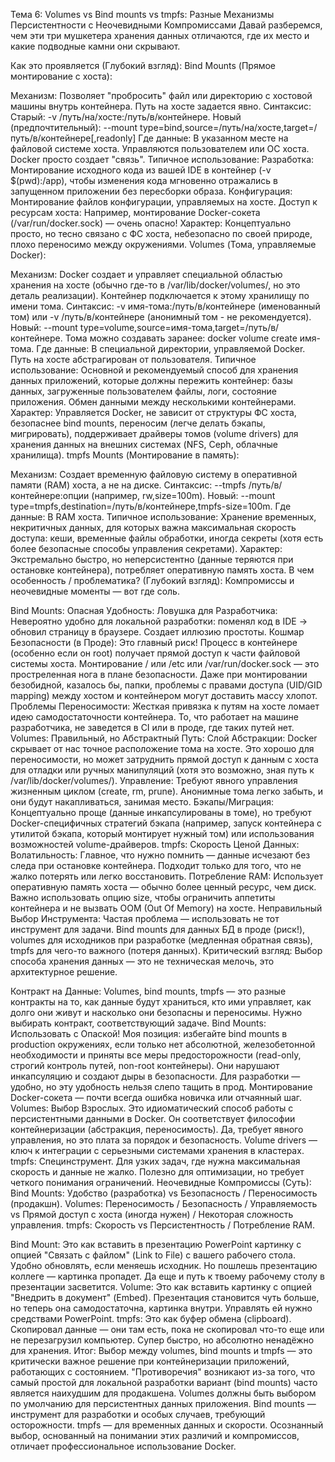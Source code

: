 Тема 6: Volumes vs Bind mounts vs tmpfs: Разные Механизмы Персистентности с Неочевидными Компромиссами
Давай разберемся, чем эти три мушкетера хранения данных отличаются, где их место и какие подводные камни они скрывают.

Как это проявляется (Глубокий взгляд):
Bind Mounts (Прямое монтирование с хоста):

Механизм: Позволяет "пробросить" файл или директорию с хостовой машины внутрь контейнера. Путь на хосте задается явно.
Синтаксис: Старый: -v /путь/на/хосте:/путь/в/контейнере. Новый (предпочтительный): --mount type=bind,source=/путь/на/хосте,target=/путь/в/контейнере[,readonly]
Где данные: В указанном месте на файловой системе хоста. Управляются пользователем или ОС хоста. Docker просто создает "связь".
Типичное использование:
Разработка: Монтирование исходного кода из вашей IDE в контейнер (-v $(pwd):/app), чтобы изменения кода мгновенно отражались в запущенном приложении без пересборки образа.
Конфигурация: Монтирование файлов конфигурации, управляемых на хосте.
Доступ к ресурсам хоста: Например, монтирование Docker-сокета (/var/run/docker.sock) — очень опасно!
Характер: Концептуально просто, но тесно связано с ФС хоста, небезопасно по своей природе, плохо переносимо между окружениями.
Volumes (Тома, управляемые Docker):

Механизм: Docker создает и управляет специальной областью хранения на хосте (обычно где-то в /var/lib/docker/volumes/, но это деталь реализации). Контейнер подключается к этому хранилищу по имени тома.
Синтаксис: -v имя-тома:/путь/в/контейнере (именованный том) или -v /путь/в/контейнере (анонимный том - не рекомендуется). Новый: --mount type=volume,source=имя-тома,target=/путь/в/контейнере. Тома можно создавать заранее: docker volume create имя-тома.
Где данные: В специальной директории, управляемой Docker. Путь на хосте абстрагирован от пользователя.
Типичное использование: Основной и рекомендуемый способ для хранения данных приложений, которые должны пережить контейнер: базы данных, загруженные пользователем файлы, логи, состояние приложения. Обмен данными между несколькими контейнерами.
Характер: Управляется Docker, не зависит от структуры ФС хоста, безопаснее bind mounts, переносим (легче делать бэкапы, мигрировать), поддерживает драйверы томов (volume drivers) для хранения данных на внешних системах (NFS, Ceph, облачные хранилища).
tmpfs Mounts (Монтирование в память):

Механизм: Создает временную файловую систему в оперативной памяти (RAM) хоста, а не на диске.
Синтаксис: --tmpfs /путь/в/контейнере:опции (например, rw,size=100m). Новый: --mount type=tmpfs,destination=/путь/в/контейнере,tmpfs-size=100m.
Где данные: В RAM хоста.
Типичное использование: Хранение временных, некритичных данных, для которых важна максимальная скорость доступа: кеши, временные файлы обработки, иногда секреты (хотя есть более безопасные способы управления секретами).
Характер: Экстремально быстро, но неперсистентно (данные теряются при остановке контейнера), потребляет оперативную память хоста.
В чем особенность / проблематика? (Глубокий взгляд):
Компромиссы и неочевидные моменты — вот где соль.

Bind Mounts: Опасная Удобность:
Ловушка для Разработчика: Невероятно удобно для локальной разработки: поменял код в IDE -> обновил страницу в браузере. Создает иллюзию простоты.
Кошмар Безопасности (в Проде): Это главный риск! Процесс в контейнере (особенно если он root) получает прямой доступ к части файловой системы хоста. Монтирование / или /etc или /var/run/docker.sock — это простреленная нога в плане безопасности. Даже при монтировании безобидной, казалось бы, папки, проблемы с правами доступа (UID/GID mapping) между хостом и контейнером могут доставить массу хлопот.
Проблемы Переносимости: Жесткая привязка к путям на хосте ломает идею самодостаточности контейнера. То, что работает на машине разработчика, не заведется в CI или в проде, где таких путей нет.
Volumes: Правильный, но Абстрактный Путь:
Слой Абстракции: Docker скрывает от нас точное расположение тома на хосте. Это хорошо для переносимости, но может затруднить прямой доступ к данным с хоста для отладки или ручных манипуляций (хотя это возможно, зная путь к /var/lib/docker/volumes/).
Управление: Требуют явного управления жизненным циклом (create, rm, prune). Анонимные тома легко забыть, и они будут накапливаться, занимая место.
Бэкапы/Миграция: Концептуально проще (данные инкапсулированы в томе), но требуют Docker-специфичных стратегий бэкапа (например, запуск контейнера с утилитой бэкапа, который монтирует нужный том) или использования возможностей volume-драйверов.
tmpfs: Скорость Ценой Данных:
Волатильность: Главное, что нужно помнить — данные исчезают без следа при остановке контейнера. Подходит только для того, что не жалко потерять или легко восстановить.
Потребление RAM: Использует оперативную память хоста — обычно более ценный ресурс, чем диск. Важно использовать опцию size, чтобы ограничить аппетиты контейнера и не вызвать OOM (Out Of Memory) на хосте.
Неправильный Выбор Инструмента: Частая проблема — использовать не тот инструмент для задачи. Bind mounts для данных БД в проде (риск!), volumes для исходников при разработке (медленная обратная связь), tmpfs для чего-то важного (потеря данных).
Критический взгляд:
Выбор способа хранения данных — это не техническая мелочь, это архитектурное решение.

Контракт на Данные: Volumes, bind mounts, tmpfs — это разные контракты на то, как данные будут храниться, кто ими управляет, как долго они живут и насколько они безопасны и переносимы. Нужно выбирать контракт, соответствующий задаче.
Bind Mounts: Использовать с Опаской! Моя позиция: избегайте bind mounts в production окружениях, если только нет абсолютной, железобетонной необходимости и приняты все меры предосторожности (read-only, строгий контроль путей, non-root контейнеры). Они нарушают инкапсуляцию и создают дыры в безопасности. Для разработки — удобно, но эту удобность нельзя слепо тащить в прод. Монтирование Docker-сокета — почти всегда ошибка новичка или отчаянный шаг.
Volumes: Выбор Взрослых. Это идиоматический способ работы с персистентными данными в Docker. Он соответствует философии контейнеризации (абстракция, переносимость). Да, требует явного управления, но это плата за порядок и безопасность. Volume drivers — ключ к интеграции с серьезными системами хранения в кластерах.
tmpfs: Специнструмент. Для узких задач, где нужна максимальная скорость и данные не жалко. Полезно для оптимизации, но требует четкого понимания ограничений.
Неочевидные Компромиссы (Суть):
Bind Mounts: Удобство (разработка) vs Безопасность / Переносимость (продакшн).
Volumes: Переносимость / Безопасность / Управляемость vs Прямой доступ с хоста (иногда нужен) / Некоторая сложность управления.
tmpfs: Скорость vs Персистентность / Потребление RAM.

Bind Mount: Это как вставить в презентацию PowerPoint картинку с опцией "Связать с файлом" (Link to File) с вашего рабочего стола. Удобно обновлять, если меняешь исходник. Но пошлешь презентацию коллеге — картинка пропадет. Да еще и путь к твоему рабочему столу в презентации засветится.
Volume: Это как вставить картинку с опцией "Внедрить в документ" (Embed). Презентация становится чуть больше, но теперь она самодостаточна, картинка внутри. Управлять ей нужно средствами PowerPoint.
tmpfs: Это как буфер обмена (clipboard). Скопировал данные — они там есть, пока не скопировал что-то еще или не перезагрузил компьютер. Супер быстро, но абсолютно ненадёжно для хранения.
Итог: Выбор между volumes, bind mounts и tmpfs — это критически важное решение при контейнеризации приложений, работающих с состоянием. "Противоречия" возникают из-за того, что самый простой для локальной разработки вариант (bind mounts) часто является наихудшим для продакшена. Volumes должны быть выбором по умолчанию для персистентных данных приложения. Bind mounts — инструмент для разработки и особых случаев, требующий осторожности. tmpfs — для временных данных и скорости. Осознанный выбор, основанный на понимании этих различий и компромиссов, отличает профессиональное использование Docker.
